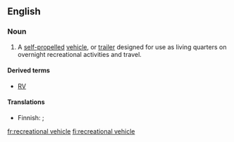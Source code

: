 ==English==
{{wikipedia}}

===Noun===
{{en-noun}}

# {{lb|en|North America}} A [[self-propelled]] [[vehicle]], or [[trailer]] designed for use as living quarters on overnight recreational activities and travel.

====Derived terms====
* [[RV]]

====Translations====
{{trans-top|vehicle or trailer}}
* Finnish: {{t|fi|matkailuauto}} {{qualifier|self-propelled}}; {{t|fi|matkailuvaunu}} {{qualifier|trailer}}
{{trans-mid}}
{{trans-bottom}}

[[fr:recreational vehicle]]
[[fi:recreational vehicle]]